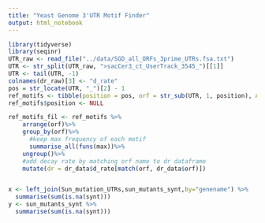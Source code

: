```yaml
---
title: "Yeast Genome 3'UTR Motif Finder"
output: html_notebook
---
```


```r
library(tidyverse)
library(seqinr)
UTR_raw <- read_file("../data/SGD_all_ORFs_3prime_UTRs.fsa.txt")
UTR <- str_split(UTR_raw, ">sacCer3_ct_UserTrack_3545_")[[1]]
UTR <- tail(UTR, -1)
colnames(dr_raw)[3] <- "d_rate"
pos = str_locate(UTR, "_")[2] - 1
ref_motifs <- tibble(position = pos, orf = str_sub(UTR, 1, position), ATATTC = str_count(UTR, "ATATTAC"), TGCAT = str_count(UTR, "TGCAT"), TGTAAATA = str_count(UTR, "TGTAAATA"), TTTTTTA = str_count(UTR, "ATATTAC")) 
ref_motifs$position <- NULL

ref_motifs_fil <- ref_motifs %>%
    arrange(orf)%>%
    group_by(orf)%>%
      #keep max frequency of each motif 
      summarise_all(funs(max))%>%
    ungroup()%>%
    #add decay rate by matching orf name to dr dataframe
    mutate(dr = dr_data$d_rate[match(orf, dr_data$orf)])


x <- left_join(Sun_mutation_UTRs,sun_mutants_synt,by="genename") %>%
  summarise(sum(is.na(synt)))
y <- sun_mutants_synt %>%
  summarise(sum(is.na(synt)))
```
